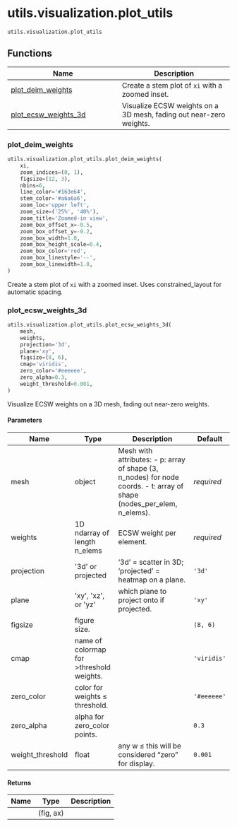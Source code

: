 # utils.visualization.plot_utils { #skrom.utils.visualization.plot_utils }

`utils.visualization.plot_utils`



## Functions

| Name | Description |
| --- | --- |
| [plot_deim_weights](#skrom.utils.visualization.plot_utils.plot_deim_weights) | Create a stem plot of `xi` with a zoomed inset. |
| [plot_ecsw_weights_3d](#skrom.utils.visualization.plot_utils.plot_ecsw_weights_3d) | Visualize ECSW weights on a 3D mesh, fading out near-zero weights. |

### plot_deim_weights { #skrom.utils.visualization.plot_utils.plot_deim_weights }

```python
utils.visualization.plot_utils.plot_deim_weights(
    xi,
    zoom_indices=(0, 1),
    figsize=(12, 3),
    nbins=6,
    line_color='#163e64',
    stem_color='#a6a6a6',
    zoom_loc='upper left',
    zoom_size=('25%', '40%'),
    zoom_title='Zoomed-in view',
    zoom_box_offset_x=-0.5,
    zoom_box_offset_y=-0.2,
    zoom_box_width=1.0,
    zoom_box_height_scale=0.4,
    zoom_box_color='red',
    zoom_box_linestyle='--',
    zoom_box_linewidth=1.0,
)
```

Create a stem plot of `xi` with a zoomed inset.
Uses constrained_layout for automatic spacing.

### plot_ecsw_weights_3d { #skrom.utils.visualization.plot_utils.plot_ecsw_weights_3d }

```python
utils.visualization.plot_utils.plot_ecsw_weights_3d(
    mesh,
    weights,
    projection='3d',
    plane='xy',
    figsize=(8, 6),
    cmap='viridis',
    zero_color='#eeeeee',
    zero_alpha=0.3,
    weight_threshold=0.001,
)
```

Visualize ECSW weights on a 3D mesh, fading out near-zero weights.

#### Parameters {.doc-section .doc-section-parameters}

| Name             | Type                                     | Description                                                                                                              | Default     |
|------------------|------------------------------------------|--------------------------------------------------------------------------------------------------------------------------|-------------|
| mesh             | object                                   | Mesh with attributes:  - p: array of shape (3, n_nodes) for node coords.  - t: array of shape (nodes_per_elem, n_elems). | _required_  |
| weights          | 1D ndarray of length n_elems             | ECSW weight per element.                                                                                                 | _required_  |
| projection       | \'3d\' or projected                      | '3d' = scatter in 3D; 'projected' = heatmap on a plane.                                                                  | `'3d'`      |
| plane            | \'xy\', \'xz\', or \'yz\'                | which plane to project onto if projected.                                                                                | `'xy'`      |
| figsize          | figure size.                             |                                                                                                                          | `(8, 6)`    |
| cmap             | name of colormap for >threshold weights. |                                                                                                                          | `'viridis'` |
| zero_color       | color for weights ≤ threshold.           |                                                                                                                          | `'#eeeeee'` |
| zero_alpha       | alpha for zero_color points.             |                                                                                                                          | `0.3`       |
| weight_threshold | float                                    | any w ≤ this will be considered “zero” for display.                                                                      | `0.001`     |

#### Returns {.doc-section .doc-section-returns}

| Name   | Type      | Description   |
|--------|-----------|---------------|
|        | (fig, ax) |               |